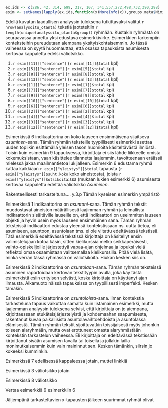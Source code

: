 ﻿

```r

ex.ids <- c(286, 42, 314, 699, 317, 107, 341,557,272,498,732,390,298)
esim <- setNames(lapply(ex.ids,function(x)MoreInfo(x)),groups.meta$Nimi)

```

Edellä kuvatun laadullisen analyysin tuloksena tutkittavaksi valitut
`r nrow(analysoitu_otanta)` tekstiä jaoteteltiin  `r length(unique(analysoitu_otanta$group))`
ryhmään. Kustakin ryhmästä on seuraavassa annettu yksi edustava esimerkkivirke. 
Esimerkkien tarkempiin konteksteihin pureudutaan alempana yksityiskohtaisemmin. Jo tässä vaiheessa
on syytä huoomauttaa, että osassa tapauksista asumisesta kertovaa kappaletta
edelsi väliotsikko.


(@ee_lista) `r esim[[11]]["sentence"]` (`r esim[[11]]$total` kpl)
(@ee_narratiivi) `r esim[[5]]["sentence"]` (`r esim[[5]]$total` kpl)
(@ee_predikaatti) `r esim[[8]]["sentence"]` (`r esim[[8]]$total` kpl)
(@ee_parisanaa) `r esim[[13]]["sentence"]` (`r esim[[13]]$total` kpl)
(@ee_linkki) `r esim[[1]]["sentence"]` (`r esim[[1]]$total` kpl)
(@ee_yleistys) `r esim[[7]]["sentence"]` (`r esim[[7]]$total` kpl)
(@ee_ennakoivat) `r esim[[9]]["sentence"]` (`r esim[[9]]$total` kpl)
(@ee_valimaasto) `r esim[[10]]["sentence"]` (`r esim[[10]]$total` kpl)
(@ee_omakokemus) `r esim[[6]]["sentence"]` (`r esim[[6]]$total` kpl)
(@ee_maggytarjosi) `r esim[[2]]["sentence"]` (`r esim[[2]]$total` kpl)
(@ee_suurionsa) `r esim[[4]]["sentence"]` (`r esim[[4]]$total` kpl)
(@ee_kontrasti) `r esim[[3]]["sentence"]` (`r esim[[3]]$total` kpl)
(@ee_staattinen) `r esim[[12]]["sentence"]` (`r esim[[12]]$total` kpl)


Esimerkissä @ee_yleistys indikaattorina on koko lauseen ensimmäisena sijaitseva
*asuminen*-sana. Tämän ryhmän teksteille tyypillisesti esimerkki asettaa
uuden topiikin esittämällä 
yleisen tason huomioita käsiteltävästä ilmiöstä. Toisin kuin esimerkin 
@ee_omakokemus tapauksessa, kirjoittaja ei siis lähde liikkeelle omista
kokemuksistaan, vaan käsittelee tilannetta laajemmin, tavoitteenaan eräässä
mielessä jakaa maailmantietoa lukijalleen. Esimerkin @ee_yleistys edustama
ryhmä kattaa kaikkiaan 
`r esim[["yleistys"]]$total` tapausta (`r esim[["yleistys"]]$suht.koko` koko aineistosta),
joista `r esim[["yleistys"]]$otsikoita`:ssa (mukaan lukien esimerkki @ee_yleistys)
asumisesta kertovaa kappaletta edeltää väliotsikko *Asuminen*. 


Rakenteellisesti tarkasteltuna.... y.3.p Tämän kyseisen esimerkin ympäristö


Esimerkissä @ee_lista indikaattorina on *asuntoni*-sana. Tämän ryhmän tekstit
muodostavat aineiston määrällisesti laajimman ryhmän ja leimallista
indikaattorin sisältäville lauseille on, että indikaattori on useimmiten
lauseen objekti ja hyvin usein myös lauseen ensimmäinen sana. Tämän ryhmän
teksteissä indikaattori edustaa yleensä kontekstissaan ns. uutta tietoa, eli
asumiseen, asuntoon, asuntolaan tms. ei ole viitattu edeltävässä tekstissä.
Tätä esimerkkiä edeltävässä tekstissä kirjoittaja on käsitellyt ensin
valimistelujaan kotoa käsin, sitten kielikurssia melko seikkaperäisesti,
vaihto-opiskelijoille järjestettyä vapaa-ajan ohjelmaa ja lopuksi vielä
reflektoi omaa osaamistaan valitsemallaa kielikurssilla. Pitää vielä lisätä,
minkä verran tässä ryhmässä on väliotsikoita. Hiukan kesken siis on.

Esimerkissä @ee_narratiivi indikaattorina on *asuntolaan*-sana. Tämän ryhmän
teksteissä asuminen raportoidaan kertovan tekstityypin avulla, joka käy tästä
esimerkistä esiin erityisen selvästi, koska kirjoittaja on käyttänyt ajan
ilmausta. Aikamuoto näissä tapauksissa on tyypillisesti imperfekti. Kesken
tämäkin.

Esimerkissä @ee_linkki indikaattorina on *asuntoloista*-sana. Ilman kontekstia
tarkasteluna tapaus vaikuttaa samalta kuin listamainen esimerkki, mutta
laajemman analyysin tuloksena selvisi, että kirjoittaja on jo aiempana,
kirjoittaessaan etukäteisjärjestelyistä ja kohdemaahan saapumisesta, rakentanut
kuvaa paikallisista asuntolavaihtoehdoista ja asuntolassa elämisestä. Tämän
ryhmän tekstit sijoittuvatkin toissijaisesti myös johonkin toiseen alaryhmään,
mutta ovat erottuneet omasta alaryhmästään kontekstin tarkastelun vaiheessa.
Eli kirjoittaja on edeltävässä tekstissään kirjoittanut sisään asumisen tavalla
tai toisella ja jollakin lailla monimutkaisemmin kuin vain maininnut sen.
Kesken tämänkin, siirsin jo kokeeksi kumminkin.




Esimerkissä @ee_ennakoivat edellisessä kappaleessa jotain, muttei linkkiä

Esimerkissä @ee_predikaatti väliotsikko jotain

Esimerkissä @ee_valimaasto väliotsikko

Vertaa esimerkkiä @ee_omakokemus esimerkkiin @ee_yleistys


Jäljempänä tarkasteltavien x-tapausten jälkeen suurimmat ryhmät
olivat 


